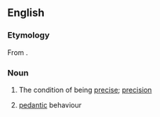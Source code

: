 ==English==

===Etymology===
From {{suffix|en|precise|ness}}.

===Noun===
{{en-noun|~|es}}

# The condition of being [[precise]]; [[precision]]
# {{lb|en|dated}} [[pedantic]] behaviour